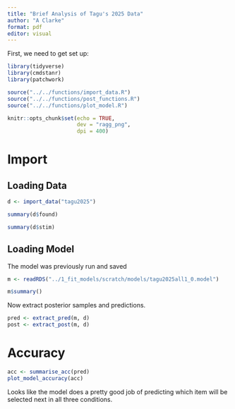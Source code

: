 ```yaml
---
title: "Brief Analysis of Tagu's 2025 Data"
author: "A Clarke"
format: pdf
editor: visual
---
```


First, we need to get set up:

```r
library(tidyverse)
library(cmdstanr)
library(patchwork)

source("../../functions/import_data.R")
source("../../functions/post_functions.R")
source("../../functions/plot_model.R")

knitr::opts_chunk$set(echo = TRUE,
                      dev = "ragg_png",
                      dpi = 400)

```

# Import

## Loading Data

```r
d <- import_data("tagu2025")

summary(d$found)

summary(d$stim)
```

## Loading Model

The model was previously run and saved

```r
m <- readRDS("../1_fit_models/scratch/models/tagu2025all1_0.model")

m$summary()
```

Now extract posterior samples and predictions.

```r
pred <- extract_pred(m, d)
post <- extract_post(m, d)
```

# Accuracy

```r
acc <- summarise_acc(pred)
plot_model_accuracy(acc)
```

Looks like the model does a pretty good job of predicting which item will be selected next in all three conditions.
